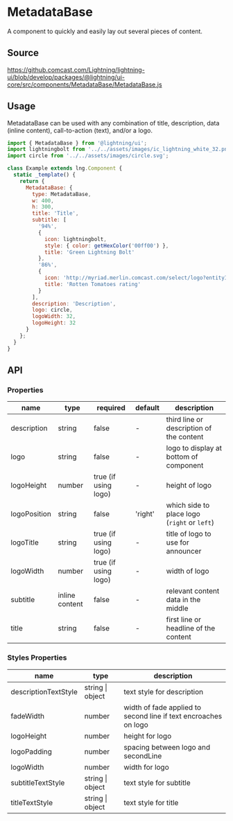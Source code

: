 
# MetadataBase

A component to quickly and easily lay out several pieces of content.

## Source

https://github.comcast.com/Lightning/lightning-ui/blob/develop/packages/@lightning/ui-core/src/components/MetadataBase/MetadataBase.js

## Usage

MetadataBase can be used with any combination of title, description, data (inline content), call-to-action (text), and/or a logo.

```js
import { MetadataBase } from '@lightning/ui';
import lightningbolt from '../../assets/images/ic_lightning_white_32.png';
import circle from '../../assets/images/circle.svg';

class Example extends lng.Component {
  static _template() {
    return {
      MetadataBase: {
        type: MetadataBase,
        w: 400,
        h: 300,
        title: 'Title',
        subtitle: [
          '94%',
          {
            icon: lightningbolt,
            style: { color: getHexColor('00ff00') },
            title: 'Green Lightning Bolt'
          },
          '86%',
          {
            icon: 'http://myriad.merlin.comcast.com/select/logo?entityId=8527084350383982239&width=32&height=&ratio=1x1&trim=false',
            title: 'Rotten Tomatoes rating'
          }
        ],
        description: 'Description',
        logo: circle,
        logoWidth: 32,
        logoHeight: 32
      }
    };
  }
}
```

<Canvas>
  <Story id="metadata-metadatabase--metadata-base" />
</Canvas>

## API

### Properties

| name         | type           | required             | default | description                                  |
| ------------ | -------------- | -------------------- | ------- | -------------------------------------------- |
| description  | string         | false                | -       | third line or description of the content     |
| logo         | string         | false                | -       | logo to display at bottom of component       |
| logoHeight   | number         | true (if using logo) | -       | height of logo                               |
| logoPosition | string         | false                | 'right' | which side to place logo (`right` or `left`) |
| logoTitle    | string         | true (if using logo) | -       | title of logo to use for announcer           |
| logoWidth    | number         | true (if using logo) | -       | width of logo                                |
| subtitle     | inline content | false                | -       | relevant content data in the middle          |
| title        | string         | false                | -       | first line or headline of the content        |

### Styles Properties

| name                 | type             | description                                                     |
| -------------------- | ---------------- | --------------------------------------------------------------- |
| descriptionTextStyle | string \| object | text style for description                                      |
| fadeWidth            | number           | width of fade applied to second line if text encroaches on logo |
| logoHeight           | number           | height for logo                                                 |
| logoPadding          | number           | spacing between logo and secondLine                             |
| logoWidth            | number           | width for logo                                                  |
| subtitleTextStyle    | string \| object | text style for subtitle                                         |
| titleTextStyle       | string \| object | text style for title                                            |
